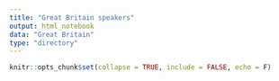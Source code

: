 ```yaml
---
title: "Great Britain speakers"
output: html_notebook
data: "Great Britain"
type: "directory"
---
```


```r
knitr::opts_chunk$set(collapse = TRUE, include = FALSE, echo = F)
```